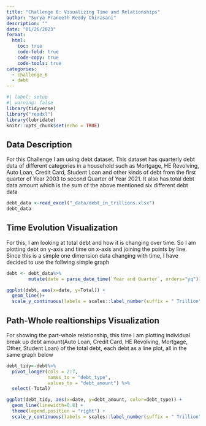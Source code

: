 ```yaml
---
title: "Challenge 6: Visualizing Time and Relationships"
author: "Surya Praneeth Reddy Chirasani"
description: ""
date: "01/26/2023"
format:
  html:
    toc: true
    code-fold: true
    code-copy: true
    code-tools: true
categories:
  - challenge_6
  - debt
---
```


```r
#| label: setup
#| warning: false
library(tidyverse)
library("readxl")
library(lubridate)
knitr::opts_chunk$set(echo = TRUE)
```

## Data Description
For this Challenge I am using debt dataset. This dataset has quarterly debt data of different categories in a household such as Mortgage, HE Revolving, Auto Loan, Credit Card, Student Loan and other kinds of debt from the first quarter of Year 2003 to second Quarter of Year 2021. It also has total debt data amount which is the sum of the above mentioned six different debt data

```r
debt_data <-read_excel("_data/debt_in_trillions.xlsx")
debt_data
```
## Time Evolution Visualization

For this, I am looking at total debt and how it is changing over time. So I am plotting debt on y-axis and time on x-axis and joining the points by line. Since this is a simple one dimension data changing with time, I have decided to use the follwing simple graph

```r
debt <- debt_data%>%
        mutate(date = parse_date_time(`Year and Quarter`, orders="yq"))

ggplot(debt, aes(x=date, y=Total)) +
  geom_line()+
  scale_y_continuous(labels = scales::label_number(suffix = " Trillion"))
```
## Path-Whole realtionships Visualization

For showing the part-whole relationship, this time I am plotting individual break up debt amount(Auto Loan, Credit Card, HE Revolving, Mortgage, Other, Student Loan) of the total debt, each debt as a line plot, all in the same graph below

```r
debt_tidy<-debt%>%
  pivot_longer(cols = 2:7,
               names_to = "debt_type", 
               values_to = "debt_amount") %>%
  select(-Total)

ggplot(debt_tidy, aes(x=date, y=debt_amount, color=debt_type)) +
  geom_line(linewidth=0.8) +
  theme(legend.position = "right") +
  scale_y_continuous(labels = scales::label_number(suffix = " Trillion"), limits=c(0,12))
```